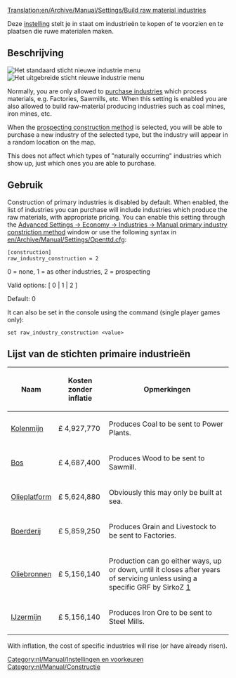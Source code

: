 [[Translation:en/Archive/Manual/Settings/Build raw material industries]]


[[Category:nl/Manual/Instellingen en voorkeuren]]
[[Category:nl/Manual/Constructie]]

Deze [[nl/Archive/Manual/Settings/Geavanceerde instellingen|instelling]] stelt je in staat om industrieën te kopen of te voorzien en te plaatsen die ruwe materialen maken.

== Beschrijving ==
[[File:en/Archive/Manual/Settings/Raw industry construction basic.png|right|frame|Het standaard sticht nieuwe industrie menu]]
[[File:en/Archive/Manual/Settings/Raw industry construction extended.png|right|frame|Het uitgebreide sticht nieuwe industrie menu]]

Normally, you are only allowed to [[en/Manual/Industries|purchase industries]] which process materials, e.g. Factories, Sawmills, etc.  When this setting is enabled you are also allowed to build raw-material producing industries such as coal mines, iron mines, etc.

When the [[en/Prospecting|prospecting construction method]] is selected, you will be able to purchase a new industry of the selected type, but the industry will appear in a random location on the map.

This does not affect which types of "naturally occurring" industries which show up, just which ones you are able to purchase.

== Gebruik ==

Construction of primary industries is disabled by default.  When enabled, the list of industries you can purchase will include industries which produce the raw materials, with appropriate pricing. You can enable this setting through the [[en/Archive/Manual/Settings/Advanced Settings/Economy#manual-primary-industry-construction-method|Advanced Settings -> Economy -> Industries -> Manual primary industry constriction method]] window or use the following syntax in [[en/Archive/Manual/Settings/Openttd.cfg]]:

<pre>
[construction]
raw_industry_construction = 2
</pre>

0 = none, 1 = as other industries, 2 = prospecting

Valid options: [ 0 | 1 | 2 ]

Default: 0

It can also be set in the console using the command (single player games only):

<pre>
set raw_industry_construction <value>
</pre>

==Lijst van de stichten primaire industrieën==

{| class="wikitable"

|-

! Naam

! Kosten zonder inflatie

! Opmerkingen

|-

| [[nl/Manual/Base Set/Industries/Kolenmijn|Kolenmijn]]
| £ 4,927,770

| Produces Coal to be sent to Power Plants.

|-

| [[nl/Manual/Base Set/Industries/Bos|Bos]]
| £ 4,687,400

| Produces Wood to be sent to Sawmill.

|-

| [[nl/Manual/Base Set/Industries/Olieplatform|Olieplatform]]
| £ 5,624,880

| Obviously this may only be built at sea.
|-

| [[nl/Manual/Base Set/Industries/Boerderij|Boerderij]]
| £ 5,859,250

| Produces Grain and Livestock to be sent to Factories.

|-

| [[nl/Manual/Base Set/Industries/Oliebronnen|Oliebronnen]]
| £ 5,156,140

| Production can go either ways, up or down, until it closes after years of servicing unless using a specific GRF by SirkoZ [http://grfcrawler.tt-forums.net/details.php?do=details&id=233]

|-

| [[nl/Manual/Base Set/Industries/IJzermijn|IJzermijn]]
| £ 5,156,140

| Produces Iron Ore to be sent to Steel Mills.
|}

With inflation, the cost of specific industries will rise (or have already risen).
<!-- Added some notes, may need more industries listed here -->